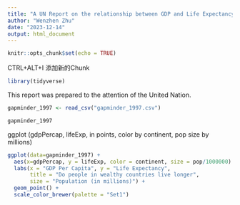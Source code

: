 ```yaml
---
title: "A UN Report on the relationship between GDP and Life Expectancy"
author: "Wenzhen Zhu"
date: "2023-12-14"
output: html_document
---
```


```r
knitr::opts_chunk$set(echo = TRUE)
```

CTRL+ALT+I 添加新的Chunk
```r
library(tidyverse)
```
This report was prepared to the attention of the United Nation.

```r
gapminder_1997 <- read_csv("gapminder_1997.csv")

gapminder_1997
```
ggplot (gdpPercap, lifeExp, in points, color by continent, pop size by millions)
```r
ggplot(data=gapminder_1997) + 
  aes(x=gdpPercap, y = lifeExp, color = continent, size = pop/1000000) +
  labs(x = "GDP Per Capita", y = "Life Expectancy",
       title = "Do people in wealthy countries live longer",
       size = "Population (in millions)") +
  geom_point() +
  scale_color_brewer(palette = "Set1")
```

